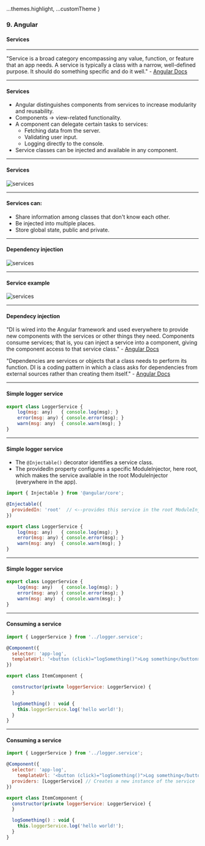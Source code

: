 
  ...themes.highlight,
  ...customTheme
}


### 9. Angular
#### Services


---

"Service is a broad category encompassing any value, function, or feature that an app needs. A service is typically a class with a narrow, well-defined purpose. It should do something specific and do it well." - <a href="https://angular.io/guide/architecture-services" target="_blank">Angular Docs</a>


--- 

#### Services

* Angular distinguishes components from services to increase modularity and reusability.
* Components -> view-related functionality.
* A component can delegate certain tasks to services: 
  * Fetching data from the server.
  * Validating user input.
  * Logging directly to the console.
* Service classes can be injected and available in any component.

---

#### Services 

<img src={img1} alt="services"/>

--- 

#### Services can:
			
* Share information among classes that don't know each other.
* Be injected into multiple places.
* Store global state, public and private.
	

---

#### Dependency injection
<img src={img2} alt="services"/>

---


#### Service example
<img src={img3} alt="services"/>

---


#### Dependecy injection
"DI is wired into the Angular framework and used everywhere to provide new components with the services or other things they need. Components consume services; that is, you can inject a service into a component, giving the component access to that service class." - <a href="https://angular.io/guide/architecture-services">Angular Docs</a>

"Dependencies are services or objects that a class needs to perform its function. DI is a coding pattern in which a class asks for dependencies from external sources rather than creating them itself."  - <a href="https://angular.io/guide/architecture-services">Angular Docs</a>


---

#### Simple logger service

```JavaScript
export class LoggerService {
	log(msg: any)   { console.log(msg); }
	error(msg: any) { console.error(msg); }
	warn(msg: any)  { console.warn(msg); }
}
```

--- 

#### Simple logger service

* The ```@Injectable()``` decorator identifies a service class. 
* The providedIn property configures a specific ModuleInjector, here root, which makes the service available in the root ModuleInjector (everywhere in the app).

```JavaScript
import { Injectable } from '@angular/core';

@Injectable({
  providedIn: 'root'  // <--provides this service in the root ModuleInjector
})

export class LoggerService {
	log(msg: any)   { console.log(msg); }
	error(msg: any) { console.error(msg); }
	warn(msg: any)  { console.warn(msg); }
}
```


---

#### Simple logger service

```JavaScript
export class LoggerService {
	log(msg: any)   { console.log(msg); }
	error(msg: any) { console.error(msg); }
	warn(msg: any)  { console.warn(msg); }
}
```


---

#### Consuming a service

```JavaScript
import { LoggerService } from '../logger.service';

@Component({
  selector: 'app-log',
  templateUrl: '<button (click)="logSomething()">Log something</button>'
})

export class ItemComponent {

  constructor(private loggerService: LoggerService) {
  }

  logSomething() : void {
    this.loggerService.log('hello world!');
  }
}
```


---

#### Consuming a service

```JavaScript
import { LoggerService } from '../logger.service';

@Component({
  selector: 'app-log',
	templateUrl: '<button (click)="logSomething()">Log something</button>',
  providers: [LoggerService] // Creates a new instance of the service
})

export class ItemComponent {
  constructor(private loggerService: LoggerService) {
  }

  logSomething() : void {
    this.loggerService.log('hello world!');
  }
}
```